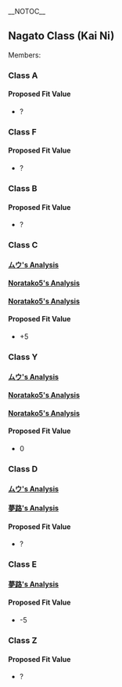 __NOTOC__
==Nagato Class (Kai Ni)==
Members:

{{Clear}}
===Class A===

{{Clear}}
====Proposed Fit Value====
* ?

{{Clear}}
===Class F===

{{Clear}}
====Proposed Fit Value====
* ?

{{Clear}}
===Class B===

{{Clear}}
====Proposed Fit Value====
* ?

{{Clear}}
===Class C===
====[https://docs.google.com/spreadsheets/d/1FQ4_kUMWZfa3aoS71LfYsXMpIUbHBGbGU1gmZqeXR4o/edit#gid=1718985248 ムウ's Analysis]====
{{FitData
|date = 08-06-2017
|ship = Nagato Kai Ni
|lvl = 99
|equip = 1x P41cm, 1x T32
|morale = Orange
|acc = 10
|luck = 40
|target = Destroyer Ha-Class
|CL0 = 59
|CL1 = 567
|CL2 = 77
|hit = 91.61%
|interval = 1.05%
|calculated = 86.12%
|difference = 5.39%
|note = Estimated fit value is +5.
}}

{{Clear}}
====[http://ux.getuploader.com/kanokiba/download/191/NagatoKainiOrange41Kai.xlsx Noratako5's Analysis]====
{{FitData
|date = 29-07-2017
|ship = Nagato Kai Ni
|lvl = 99
|equip = 2x 41cmK, 1x T13K
|morale = Orange
|acc = 10
|luck = 40
|target = Light Cruiser Ho-Class
|CL0 = 56
|CL1 = 807
|CL2 = 137
|hit = 94.40%
|interval = 1.34%
|calculated = 87.12%
|difference = 7.28%
|note = Test supports +5 as fit bonus.
}}

{{Clear}}

====[http://ux.getuploader.com/kanokiba/download/192/NagatoKainiOrange41Kai2.xlsx Noratako5's Analysis]====
{{FitData
|date = 05-08-2017
|ship = Nagato Kai Ni
|lvl = 99
|equip = 2x 41cmK, 1x T13K
|morale = Orange
|acc = 10
|luck = 40
|target = Light Cruiser Ho-Class
|CL0 = 127
|CL1 = 1621
|CL2 = 261
|hit = 93.68%
|interval = 1.02%
|calculated = 87.12%
|difference = 6.56%
|note = Settling on +5.
}}

====Proposed Fit Value====
* +5

{{Clear}}

===Class Y===
====[https://docs.google.com/spreadsheets/d/1FQ4_kUMWZfa3aoS71LfYsXMpIUbHBGbGU1gmZqeXR4o/edit#gid=1718985248 ムウ's Analysis]====
{{FitData
|date = 12-06-2017
|ship = Nagato Kai Ni
|lvl = 99
|equip = 1x 16inch, 2x T22
|morale = Orange
|acc = 10
|luck = 40
|target = Light Cruiser Ho-Class
|CL0 = 62
|CL1 = 383
|CL2 = 63
|hit = 87.80%
|interval = 1.45%
|calculated = 87.12%
|difference = 0.68%
|note = Looks like neutral.
}}

{{Clear}}
====[https://ux.getuploader.com/kanokiba/download/193/NagatoKainiOrange16.xlsx Noratako5's Analysis]====
{{FitData
|date = 12-08-2017
|ship = Nagato Kai Ni
|lvl = 99
|equip = 2x 16inch, 1x T13K
|morale = Orange
|acc = 10
|luck = 40
|target = Light Cruiser Ho-Class
|CL0 = 111
|CL1 = 752
|CL2 = 137
|hit = 88.90%
|calculated = 87.12%
|difference = 1.78%
|note = Minor difference observed. Fit bonus is +1 at most.
}}

{{Clear}}
====[https://ux.getuploader.com/kanokiba/download/193/NagatoKainiOrange16.xlsx Noratako5's Analysis]====
{{FitData
|date = 12-08-2017
|ship = Nagato Kai Ni
|lvl = 99
|equip = 2x 16inch, 1x T13K, 1x T33
|morale = Orange
|acc = 15
|luck = 40
|target = Light Cruiser Ho-Class
|CL0 = 176
|CL1 = 1553
|CL2 = 285
|hit = 91.26%
|calculated = 91.12%
|difference = 0.14%
|note = Neutral I guess?
}}

{{Clear}}
====Proposed Fit Value====
* 0

{{Clear}}

===Class D===
====[https://docs.google.com/spreadsheets/d/1FQ4_kUMWZfa3aoS71LfYsXMpIUbHBGbGU1gmZqeXR4o/edit#gid=1718985248 ムウ's Analysis]====
{{FitData
|date = 15-06-2017
|ship = Nagato Kai Ni
|lvl = 99
|equip = 1x P46cm, 1x 15m, 1x FuMO
|morale = Orange
|acc = 20
|luck = 40
|target = Light Cruiser Ho-Class
|CL0 = 37
|CL1 = 385
|CL2 = 81
|hit = 92.64%
|interval = 1.16%
|calculated = 95.12%
|difference = (-2.48%)
|note = Test seems to suggest a -2 to -3 fit penalty instead.
}}

{{Clear}}
====[https://pbs.twimg.com/media/DF04bbAUMAQt8VO.jpg:large 夢路's Analysis]====
{{FitData
|date = 28-07-2017
|ship = Nagato Kai Ni
|lvl = 98
|equip = 2x 46cm, 1x P46cm
|morale = Normal
|acc = 1
|luck = 40
|target = Light Cruiser Ho-Class
|CL0 = 70
|CL1 = 1201
|CL2 = 174
|hit = 95.16%
|interval = 0.56%
|calculated = 103.54%
|difference = (-8.38%)
|note = Hard to determine, until 46cm is clarified.
}}

{{Clear}}

====Proposed Fit Value====
* ?

{{Clear}}

===Class E===
====[https://pbs.twimg.com/media/DF04bbAUMAQt8VO.jpg:large 夢路's Analysis]====
{{FitData
|date = 28-07-2017
|ship = Nagato Kai Ni
|lvl = 98
|equip = 3x 46cm
|morale = Normal
|acc = 0
|luck = 40
|target = Light Cruiser Ho-Class
|CL0 = 70
|CL1 = 1201
|CL2 = 174
|hit = 95.16%
|interval = 0.56%
|calculated = 102.54%
|difference = (-7.38%)
|note = Is it -4 or -5? Hard to say.
}}

{{Clear}}

====Proposed Fit Value====
* -5

{{Clear}}

===Class Z===

{{Clear}}
====Proposed Fit Value====
* ?

{{Clear}}